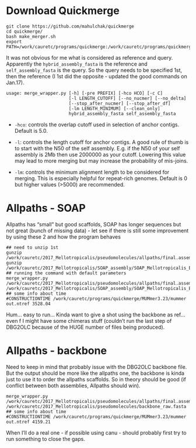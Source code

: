 # Download Quickmerge
```
git clone https://github.com/mahulchak/quickmerge
cd quickmerge/
bash make_merger.sh
export PATH=/work/cauretc/programs/quickmerge:/work/cauretc/programs/quickmerge/MUMmer3.23:$PATH
```
It was not obvious for me what is considered as reference and query. Apparently the `hybrid_assembly_fasta` is the reference and `self_assembly_fasta` is the query. So the query needs to be specified 1st, then the reference (I 1st did the opposite - updated the good commands on Jan.17). 

```
usage: merge_wrapper.py [-h] [-pre PREFIX] [-hco HCO] [-c C]
                        [-l LENGTH_CUTOFF] [--no_nucmer] [--no_delta]
                        [--stop_after_nucmer] [--stop_after_df]
                        [-lm LENGTH_MINIMUM] [--clean_only]
                        hybrid_assembly_fasta self_assembly_fasta
```
- `-hco`: controls the overlap cutoff used in selection of anchor contigs. Default is 5.0.

- `-l`: controls the length cutoff for anchor contigs. A good rule of thumb is to start with the N50 of the self assembly. E.g. if the N50 of your self assembly is 2Mb then use 2000000 as your cutoff. Lowering this value may lead to more merging but may increase the probability of mis-joins.

- `-lm`: controls the minimum alignment length to be considered for merging. This is especially helpful for repeat-rich genomes. Default is 0 but higher values (>5000) are recommended.


# Allpaths - SOAP

Allpaths has "small" but good scaffolds, SOAP has longer sequences but not great (bunch of missing data) - let see if there is still some improvement by using these 2 and how the program behaves
```
## need to unzip 1st
gunzip /work/cauretc/2017_Mellotropicalis/pseudomolecules/allpaths/final.assembly.fasta.gz
gunzip /work/cauretc/2017_Mellotropicalis/SOAP_assembly/SOAP_Mellotropicalis_BJE3652_genome_33_memory.scafSeq.gz
## running the command with default parameters
merge_wrapper.py /work/cauretc/2017_Mellotropicalis/pseudomolecules/allpaths/final.assembly.fasta /work/cauretc/2017_Mellotropicalis/SOAP_assembly/SOAP_Mellotropicalis_BJE3652_genome_33_memory.scafSeq
## some info about time
#CONSTRUCTIONTIME /work/cauretc/programs/quickmerge/MUMmer3.23/mummer out.ntref 3528.04
```
Hum... easy to run... Kinda want to give a shot using the backbone as ref... even f I might have some chimeras stuff (couldn't run the last step of DBG2OLC because of the HUGE number of files being produced).

# Allpaths - backbone

Need to keep in mind that probably issue with the DBG2OLC backbone file. But the output should be more like the allpaths one, the backbone is kinda just to use it to order the allpaths scaffolds. So in theory should be good (if conflict between both assemblies, Allpaths should win).
```
merge_wrapper.py /work/cauretc/2017_Mellotropicalis/pseudomolecules/allpaths/final.assembly.fasta /work/cauretc/2017_Mellotropicalis/pseudomolecules/backbone_raw.fasta
## some info about time
#CONSTRUCTIONTIME /work/cauretc/programs/quickmerge/MUMmer3.23/mummer out.ntref 4159.21
```
When I'll do a real one - if possible using canu - should probably first try to run something to close the gaps.

